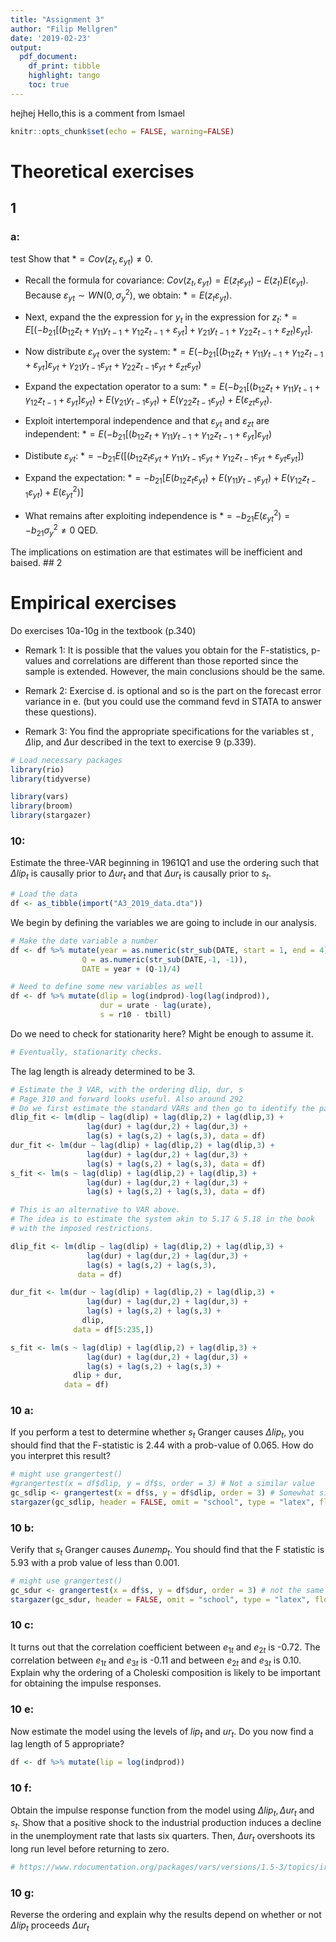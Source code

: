 ```yaml
---
title: "Assignment 3"
author: "Filip Mellgren"
date: '2019-02-23'
output: 
  pdf_document:
    df_print: tibble
    highlight: tango
    toc: true
---
```


hejhej
Hello,this is a comment from Ismael

```r
knitr::opts_chunk$set(echo = FALSE, warning=FALSE)
```

# Theoretical exercises
## 1
### a: 
test
Show that $* = Cov(z_t, \varepsilon_{yt}) \neq 0$.

- Recall the formula for covariance: $Cov(z_t, \varepsilon_{yt}) = E(z_t\varepsilon_{yt})-E(z_t)E(\varepsilon_{yt})$. Because $\varepsilon_{yt} \sim WN(0,\sigma_y^2)$, we obtain: $* = E(z_t\varepsilon_{yt})$. 

- Next, expand the the expression for $y_t$ in the expression for $z_t$: $* = E[(-b_{21}[(b_{12}z_t + \gamma_{11}y_{t-1} + \gamma_{12}z_{t-1} + \varepsilon_{yt}] + \gamma_{21}y_{t-1}+\gamma_{22}z_{t-1} + \varepsilon_{zt})\varepsilon_{yt}]$. 

- Now distribute $\varepsilon_{yt}$ over the system: $* = E(-b_{21}[(b_{12}z_t + \gamma_{11}y_{t-1} + \gamma_{12}z_{t-1} + \varepsilon_{yt}]\varepsilon_{yt} + \gamma_{21}y_{t-1}\varepsilon_{yt} + \gamma_{22}z_{t-1}\varepsilon_{yt} + \varepsilon_{zt}\varepsilon_{yt})$

- Expand the expectation operator to a sum: $* = E(-b_{21}[(b_{12}z_t + \gamma_{11}y_{t-1} + \gamma_{12}z_{t-1} + \varepsilon_{yt}]\varepsilon_{yt}) + E(\gamma_{21}y_{t-1}\varepsilon_{yt}) + E(\gamma_{22}z_{t-1}\varepsilon_{yt}) + E(\varepsilon_{zt}\varepsilon_{yt})$.


- Exploit intertemporal independence and that $\varepsilon_{yt}$ and $\varepsilon_{zt}$ are independent: $* = E(-b_{21}[(b_{12}z_t + \gamma_{11}y_{t-1} + \gamma_{12}z_{t-1} + \varepsilon_{yt}]\varepsilon_{yt})$

- Distibute $\varepsilon_{yt}$: $* = -b_{21}E([(b_{12}z_t\varepsilon_{yt} + \gamma_{11}y_{t-1}\varepsilon_{yt} + \gamma_{12}z_{t-1}\varepsilon_{yt} + \varepsilon_{yt}\varepsilon_{yt}])$

- Expand the expectation: $*=-b_{21}[E(b_{12}z_t\varepsilon_{yt})+ E(\gamma_{11}y_{t-1}\varepsilon_{yt}) + E(\gamma_{12}z_{t-1}\varepsilon_{yt}) + E(\varepsilon_{yt}^2)]$

- What remains after exploiting independence is $*=-b_{21} E(\varepsilon_{yt}^2) = -b_{21}\sigma_y^2 \neq 0$ QED. 

The implications on estimation are that estimates will be inefficient and baised.
## 2

# Empirical exercises
Do exercises 10a-10g in the textbook (p.340)

- Remark 1: It is possible that the
values you obtain for the F-statistics, p-values and correlations are different than those
reported since the sample is extended. However, the main conclusions should be the same. 

- Remark 2: Exercise d. is optional and so is the part on the forecast error variance in e. (but you could use the command fevd in STATA to answer these questions).

- Remark 3: You find the appropriate specifications for the variables st
, $\Delta$lip, and $\Delta$ur described in the text to exercise 9 (p.339).

```r
# Load necessary packages
library(rio)
library(tidyverse)

library(vars)
library(broom)
library(stargazer)
```


### 10: 
Estimate the three-VAR beginning in 1961Q1 and use the ordering such that $\Delta lip_t$ is causally prior to $\Delta ur_t$ and that $\Delta ur_t$ is causally prior to $s_t$.
```r
# Load the data
df <- as_tibble(import("A3_2019_data.dta"))
```

We begin by defining the variables we are going to include in our analysis.
```r
# Make the date variable a number
df <- df %>% mutate(year = as.numeric(str_sub(DATE, start = 1, end = 4)),
                Q = as.numeric(str_sub(DATE,-1, -1)),
                DATE = year + (Q-1)/4)

# Need to define some new variables as well
df <- df %>% mutate(dlip = log(indprod)-log(lag(indprod)), 
                    dur = urate - lag(urate),
                    s = r10 - tbill)
```
Do we need to check for stationarity here? Might be enough to assume it.
```r
# Eventually, stationarity checks.
```
The lag length is already determined to be 3. 


```r
# Estimate the 3 VAR, with the ordering dlip, dur, s
# Page 310 and forward looks useful. Also around 292
# Do we first estimate the standard VARs and then go to identify the parameters in the structural VAR?
dlip_fit <- lm(dlip ~ lag(dlip) + lag(dlip,2) + lag(dlip,3) + 
                 lag(dur) + lag(dur,2) + lag(dur,3) + 
                 lag(s) + lag(s,2) + lag(s,3), data = df)
dur_fit <- lm(dur ~ lag(dlip) + lag(dlip,2) + lag(dlip,3) + 
                 lag(dur) + lag(dur,2) + lag(dur,3) + 
                 lag(s) + lag(s,2) + lag(s,3), data = df)
s_fit <- lm(s ~ lag(dlip) + lag(dlip,2) + lag(dlip,3) + 
                 lag(dur) + lag(dur,2) + lag(dur,3) + 
                 lag(s) + lag(s,2) + lag(s,3), data = df)
```


```r
# This is an alternative to VAR above. 
# The idea is to estimate the system akin to 5.17 & 5.18 in the book
# with the imposed restrictions.

dlip_fit <- lm(dlip ~ lag(dlip) + lag(dlip,2) + lag(dlip,3) + 
                 lag(dur) + lag(dur,2) + lag(dur,3) + 
                 lag(s) + lag(s,2) + lag(s,3),
               data = df)

dur_fit <- lm(dur ~ lag(dlip) + lag(dlip,2) + lag(dlip,3) + 
                 lag(dur) + lag(dur,2) + lag(dur,3) + 
                 lag(s) + lag(s,2) + lag(s,3) + 
                dlip, 
              data = df[5:235,])

s_fit <- lm(s ~ lag(dlip) + lag(dlip,2) + lag(dlip,3) + 
                 lag(dur) + lag(dur,2) + lag(dur,3) + 
                 lag(s) + lag(s,2) + lag(s,3) +
              dlip + dur, 
            data = df)


```

### 10 a:
If you perform a test to determine whether $s_t$ Granger causes $\Delta lip_t$, you should find that the F-statistic is 2.44 with a prob-value of 0.065. How do you interpret this result?
```r
# might use grangertest()
#grangertest(x = df$dlip, y = df$s, order = 3) # Not a similar value
gc_sdlip <- grangertest(x = df$s, y = df$dlip, order = 3) # Somewhat similar
stargazer(gc_sdlip, header = FALSE, omit = "school", type = "latex", float=FALSE)
```

### 10 b:
Verify that $s_t$ Granger causes $\Delta unemp_t$. You should find that the F statistic is 5.93 with a prob value of less than 0.001.
```r
# might use grangertest()
gc_sdur <- grangertest(x = df$s, y = df$dur, order = 3) # not the same
stargazer(gc_sdur, header = FALSE, omit = "school", type = "latex", float=FALSE)
```

### 10 c:
It turns out that the correlation coefficient between $e_{1t}$ and $e_{2t}$ is -0.72. The correlation between $e_{1t}$ and $e_{3t}$ is -0.11 and between $e_{2t}$ and $e_{3t}$ is 0.10. Explain why the ordering of a Choleski composition is likely to be important for obtaining the impulse responses.


### 10 e:
Now estimate the model using the levels of $lip_t$ and $ur_t$. Do you now find a lag length of 5 appropriate?

```r
df <- df %>% mutate(lip = log(indprod))
```

### 10 f:
Obtain the impulse response function from the model using $\Delta lip_t, \Delta ur_t$ and $s_t$. Show that a positive shock to the industrial production induces a decline in the unemployment rate that lasts six quarters. Then, $\Delta ur_t$ overshoots its long run level before returning to zero.

```r
# https://www.rdocumentation.org/packages/vars/versions/1.5-3/topics/irf
```


### 10 g: 
Reverse the ordering and explain why the results depend on whether or not $\Delta lip_t$ proceeds $\Delta ur_t$

```r

```


